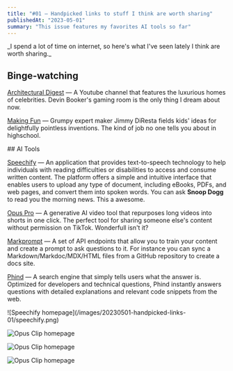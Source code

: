 ```yaml
---
title: "#01 — Handpicked links to stuff I think are worth sharing"
publishedAt: "2023-05-01"
summary: "This issue features my favorites AI tools so far"
---
```


<Inner>
_I spend a lot of time on internet, so here's what I've seen lately I think are worth sharing._

## Binge-watching

[Architectural Digest](https://www.youtube.com/@Archdigest/featured) — A Youtube channel that features the luxurious homes of celebrities. Devin Booker's gaming room is the only thing I dream about now.

[Making Fun](https://www.youtube.com/watch?v=RUkKSYcWvxI&ab_channel=Netflix) — Grumpy expert maker Jimmy DiResta fields kids' ideas for delightfully pointless inventions. The kind of job no one tells you about in highschool.

</Inner>

<Inner>
## AI Tools

[Speechify](https://speechify.com/) — An application that provides text-to-speech technology to help individuals with reading difficulties or disabilities to access and consume written content. The platform offers a simple and intuitive interface that enables users to upload any type of document, including eBooks, PDFs, and web pages, and convert them into spoken words. You can ask **Snoop Dogg** to read you the morning news. This a awesome.

[Opus Pro](https://www.opus.pro/) — A generative AI video tool that repurposes long videos into shorts in one click. The perfect tool for sharing someone else's content without permission on TikTok. Wonderfull isn't it?

[Markprompt](https://markprompt.com/) — A set of API endpoints that allow you to train your content and create a prompt to ask questions to it. For instance you can sync a Markdown/Markdoc/MDX/HTML files from a GitHub repository to create a docs site.

[Phind](https://www.phind.com/) — A search engine that simply tells users what the answer is. Optimized for developers and technical questions, Phind instantly answers questions with detailed explanations and relevant code snippets from the web.

</Inner>

<ImageGrid>
![Speechify homepage](/images/20230501-handpicked-links-01/speechify.png)

![Opus Clip homepage](/images/20230501-handpicked-links-01/opus-clip.png)

![Opus Clip homepage](/images/20230501-handpicked-links-01/markprompt.png)

![Opus Clip homepage](/images/20230501-handpicked-links-01/phind.png)

</ImageGrid>
